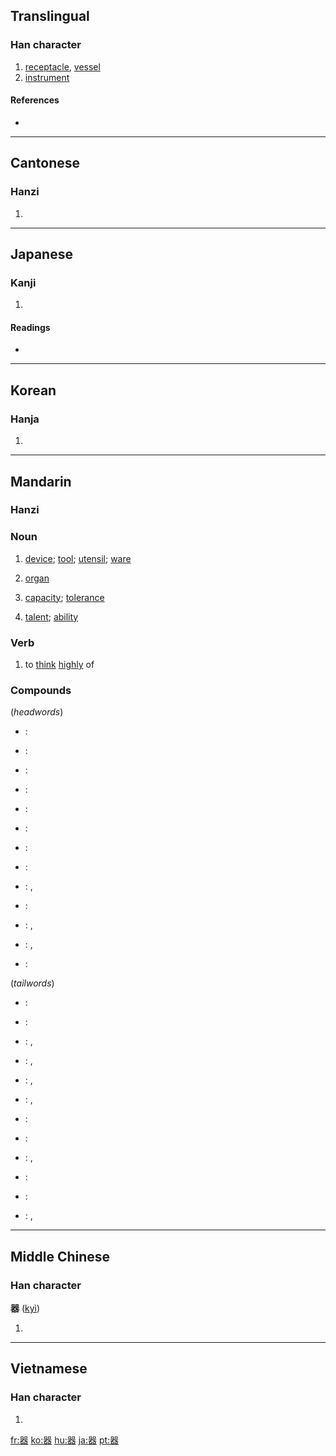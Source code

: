 {{also|噐}}
==Translingual==

===Han character===
{{Han char|rn=30|rad=口|as=13|sn=15|four=6666<sub>3</sub>|canj=口口戈大口 (RRIKR)}}

# [[receptacle]], [[vessel]]
# [[instrument]]

====References====
* {{Han ref|kx=0210.020|dkj=04349|dj=0432.260|hdz=10690.070|uh=5668|ud=22120|bh=BEB9|bd=48825}}

----

==Cantonese==

===Hanzi===
{{yue-hanzi|jyut=|y=hei3}}

# {{defn|Cantonese|sort=口13}}

----

==Japanese==

===Kanji===
{{ja-kanji|grade=4|rs=口13}}

# {{defn|Japanese}}

====Readings====
* {{ja-readings|on=[[き]] (ki)|kun=[[うつわ]] (utsuwa)}}

----

==Korean==

===Hanja===
{{ko-hanja|hangeul=기|rv=gi|mr=ki}}

# {{defn|Korean|sort=口13}}

----

==Mandarin==
{{zh-hanzi|器}}

===Hanzi===
{{cmn-hanzi|pin=[[qì]] ([[qi4]])|wg=ch'i<sup>4</sup>}}

===Noun===
{{cmn-noun|ts|pin=qì|pint=qi4|rs=口13}}

# [[device]]; [[tool]]; [[utensil]]; [[ware]]
#: {{t|cmn|器具|tr=qìjù|sc=Hani|xs=Mandarin}}
# {{medical|lang=zh-cn|skey=qi4}} [[organ]]
#: {{t-|cmn|器官|tr=qìguān|sc=Hani|xs=Mandarin}}
# [[capacity]]; [[tolerance]]
#: {{t|cmn|器量|tr=qìliàng|sc=Hani|xs=Mandarin}}
# [[talent]]; [[ability]]
#: {{t|cmn|大器晚成|tr=dàqìwǎnchéng|sc=Hani|xs=Mandarin}}

===Verb===
{{cmn-verb|ts|pin=qì|pint=qi4|rs=口13}}

# {{literary|lang=zh-tw|skey=口13}} to [[think]] [[highly]] of
#: {{t|cmn|器重|tr=qìzhòng|sc=Hani|xs=Mandarin}}

===Compounds===
{{der-top}}
(''headwords'')
* {{zh}}: {{t|cmn|器材|tr=qìcái|sc=Hani|xs=Mandarin}}
* {{zh}}: {{t-|cmn|器官|tr=qìguān|sc=Hani|xs=Mandarin}}
* {{zh}}: {{t|cmn|器件|tr=qìjiàn|sc=Hani|xs=Mandarin}}
* {{zh}}: {{t|cmn|器具|tr=qìjù|sc=Hani|xs=Mandarin}}
* {{zh}}: {{t|cmn|器量|tr=qìliàng|sc=Hani|xs=Mandarin}}
* {{zh}}: {{t-|cmn|器皿|tr=qìmǐn|sc=Hani|xs=Mandarin}}
* {{zh}}: {{t|cmn|器物|tr=qìwǔ|sc=Hani|xs=Mandarin}}
* {{zh}}: {{t-|cmn|器械|tr=qìxiè|sc=Hani|xs=Mandarin}}
* {{zh}}: {{t|cmn|器械體操|sc=Hani|xs=Mandarin}}, {{t|cmn|器械体操|tr=qìxiè tǐcāo|sc=Hani|xs=Mandarin}}
* {{zh}}: {{t-|cmn|器宇|tr=qìyǔ|sc=Hani|xs=Mandarin}}
* {{zh}}: {{t|cmn|器樂|sc=Hani|xs=Mandarin}}, {{t|cmn|器乐|tr=qìyuè|sc=Hani|xs=Mandarin}}
* {{zh}}: {{t|cmn|器質|sc=Hani|xs=Mandarin}}, {{t|cmn|器质|tr=qìzhì|sc=Hani|xs=Mandarin}}
* {{zh}}: {{t|cmn|器重|tr=qìzhòng|sc=Hani|xs=Mandarin}}
{{der-mid}}
(''tailwords'')
* {{zh}}: {{t-|cmn|瓷器|tr=cíqì|sc=Hani|xs=Mandarin}}
* {{zh}}: {{t-|cmn|磁器|tr=cíqì|sc=Hani|xs=Mandarin}}
* {{zh}}: {{t-|cmn|傳聲器|sc=Hani|xs=Mandarin}}, {{t-|cmn|传声器|tr=chuánshēngqì|sc=Hani|xs=Mandarin}}
* {{zh}}: {{t|cmn|電器|sc=Hani|xs=Mandarin}}, {{t|cmn|电器|tr=diànqì|sc=Hani|xs=Mandarin}}
* {{zh}}: {{t-|cmn|機器|sc=Hani|xs=Mandarin}}, {{t-|cmn|机器|tr=jīqì|sc=Hani|xs=Mandarin}}
* {{zh}}: {{t-|cmn|擴音器|sc=Hani|xs=Mandarin}}, {{t-|cmn|扩音器|tr=kuòyīnqì|sc=Hani|xs=Mandarin}}
* {{zh}}: {{t|cmn|木器|tr=mùqì|sc=Hani|xs=Mandarin}}
* {{zh}}: {{t-|cmn|容器|tr=róngqì|sc=Hani|xs=Mandarin}}
* {{zh}}: {{t|cmn|鐵器|sc=Hani|xs=Mandarin}}, {{t|cmn|铁器|tr=tiěqì|sc=Hani|xs=Mandarin}}
* {{zh}}: {{t-|cmn|微音器|tr=wēiyīnqì|sc=Hani|xs=Mandarin}}
* {{zh}}: {{t-|cmn|武器|tr=wǔqì|sc=Hani|xs=Mandarin}}
* {{zh}}: {{t|cmn|儀器|sc=Hani|xs=Mandarin}}, {{t|cmn|仪器|tr=yíqì|sc=Hani|xs=Mandarin}}
{{der-bottom}}
----

==Middle Chinese==

===Han character===
'''器''' ([[kyì]])<!--asterisk indicates that this is a reconstructed pronunciation-->

# {{defn|Middle Chinese|sort=口13}}

----

==Vietnamese==

===Han character===
{{vi-hantu|[[khí]]|rs=口13}}

# {{defn|Vietnamese|sort=口13}}

[[fr:器]]
[[ko:器]]
[[hu:器]]
[[ja:器]]
[[pt:器]]